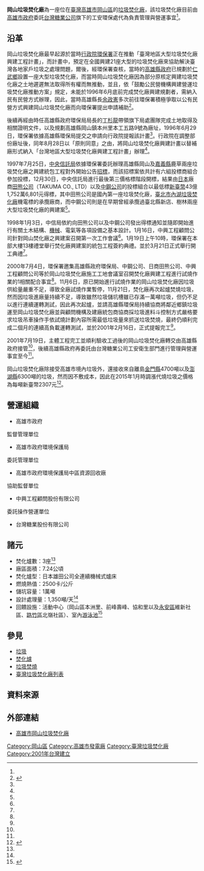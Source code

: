{{Infobox 臺灣垃圾焚化廠
| name               = 岡山垃圾焚化廠
| image              = %E5%B2%A1%E5%B1%B1%E5%9E%83%E5%9C%BE%E7%84%9A%E5%8C%96%E5%BB%A0.png
| image_size         = 300px
| image_caption      = 
| image_alt          = 
| location_map       = Taiwan
| location_map_width = 
| location_map_text  = 
| lat_d              = 22
| lat_m              = 48
| lat_s              = 40.6
| lat_NS             = N
| long_d             = 120
| long_m             = 16
| long_s             = 10.9
| long_EW            = E
| coordinates_type   = type:landmark
| coordinates_display= inline,title
| coordinates_ref    = 
| official_name      = 高雄市岡山垃圾焚化廠
| country            = {{ROC}}（臺灣）
| location           = 	高雄市岡山區本洲里本工五路９號
| status             = 營運中
| coordinates        = 
| construction_began = 1998年3月21日<ref name="環境資源">{{cite web|language=zh-tw|url=http://erdb.epa.gov.tw/DataRepository/Facilities/WasteFact.aspx?REGISTRATIONNO=S1602755&Counties=%E9%AB%98%E9%9B%84%E5%B8%82&Towns=%E9%AB%98%E9%9B%84%E5%B8%82%E5%B2%A1%E5%B1%B1%E5%8D%80%E6%9C%AC%E6%B4%B2%E9%87%8C%E6%9C%AC%E5%B7%A5%E4%BA%94%E8%B7%AF%EF%BC%99%E8%99%9F&hideresearch=1&topic1=%E5%9C%B0&topic2=%E6%B1%A1%E6%9F%93%E9%98%B2%E6%B2%BB&subject=%E5%BB%A2%E6%A3%84%E7%89%A9%E8%99%95%E7%90%86|title=垃圾焚化廠明細資料|author=|publisher=環保局環境資源資料庫|date=|accessdate=2016-01-25|archive-date=2017-01-13|archive-url=https://web.archive.org/web/20170113151331/http://erdb.epa.gov.tw/DataRepository/Facilities/WasteFact.aspx?REGISTRATIONNO=S1602755&Counties=%E9%AB%98%E9%9B%84%E5%B8%82&Towns=%E9%AB%98%E9%9B%84%E5%B8%82%E5%B2%A1%E5%B1%B1%E5%8D%80%E6%9C%AC%E6%B4%B2%E9%87%8C%E6%9C%AC%E5%B7%A5%E4%BA%94%E8%B7%AF%EF%BC%99%E8%99%9F&hideresearch=1&topic1=%E5%9C%B0&topic2=%E6%B1%A1%E6%9F%93%E9%98%B2%E6%B2%BB&subject=%E5%BB%A2%E6%A3%84%E7%89%A9%E8%99%95%E7%90%86|dead-url=no}}</ref>
| start_use          = 2001年4月1日<ref name="環境資源"/>
| owner              = 產權：[[高雄市政府|高雄市政府]]環保局<ref name="環境資源"/><br>操作：台糖公司工安環保處<ref name="台糖接管">{{cite web|language=zh-tw|url=http://www.taisugar.com.tw/chinese/CP.aspx?s=249&n=10379|title=焚化廠介紹 岡山垃圾焚化廠|author=|publisher=台灣糖業公司|date=|accessdate=2016-01-25|archive-url=https://web.archive.org/web/20160131095118/http://www.taisugar.com.tw/chinese/CP.aspx?s=249&n=10379|archive-date=2016-01-31|dead-url=yes}}</ref>
| decommissioned     =
| refuse_incineration_plant_number = 3座
| refuse_incineration_plant_type   = {{JPN}}雄田公司全連續機械式爐床<ref name="爐體形式">{{cite web|language=zh-tw|url=http://kses.ksepb.gov.tw/kses/project_analy.aspx?page=2&tpid=|title=表1.大高雄地區4座垃圾焚化設備現況|author=|publisher=高雄市政府環保局|date=|accessdate=2016-01-25|deadurl=yes|archiveurl=https://web.archive.org/web/20170105091612/http://kses.ksepb.gov.tw/kses/project_analy.aspx?page=2&tpid=|archivedate=2017-01-05}}</ref>
| design_capacity                  = 1,350 噸/天
| unit_number                      = 38MW<ref name="爐體形式"/>
| dsign_lower_heating_value        = 2500 卡/公斤
| website            = [http://crrp.kcg.gov.tw/intro.html 高雄市岡山垃圾焚化廠 官方網站]
| as_of              = 2016-01-25
}}
'''岡山垃圾焚化廠'''為一座位在[[臺灣|臺灣]][[高雄市|高雄市]][[岡山區|岡山區]]的[[焚化爐|垃圾焚化廠]]，該垃圾焚化廠目前由[[高雄市政府|高雄市政府]]委託[[台灣糖業公司|台灣糖業公司]]旗下的工安環保處代為負責管理與營運事宜<ref name="台糖接管"/>。

== 沿革 ==
岡山垃圾焚化廠最早起源於當時[[行政院|行政院]][[環保署|環保署]]正在推動「臺灣地區大型垃圾焚化廠興建工程計畫」，而計畫中，預定在全國興建21座大型的垃圾焚化廠來協助解決臺灣各地家戶垃圾之處理問題，爾後，經環保署查核，當時的[[高雄縣政府|高雄縣政府]]已規劃於[[仁武鄉|仁武鄉]]設置一座大型垃圾焚化廠，而當時岡山垃圾焚化廠因為部分原核定興建垃圾焚化廠之土地遲遲無法取得所有權而無推動，並且，依「鼓勵公民營機構興建營運垃圾焚化廠推動方案」規定，未能於1996年6月底前完成焚化廠興建規劃者，需納入民有民營方式辦理，因此，當時高雄縣長[[余政憲|余政憲]]多次前往環保署積極爭取以公有民營方式興建岡山垃圾焚化廠而向環保署提出申請補助<ref name="建廠沿革">{{cite web|language=zh-tw|url=http://swims.epa.gov.tw/swims/swims_net/Summary/Summary_WEPS1656_Data.aspx|title=高雄市岡山焚化廠建廠摘述|author=|publisher=行政院環保署|date=|accessdate=2016-01-25|archive-date=2016-07-30|archive-url=https://web.archive.org/web/20160730154307/http://swims.epa.gov.tw/swims/swims_net/Summary/Summary_WEPS1656_Data.aspx|dead-url=no}}</ref>。

後續再經由時任高雄縣政府環保局局長的[[丁杉龍|丁杉龍]]帶領旗下局處團隊完成土地取得及相關證明文件，以及規劃高雄縣岡山鎮本州里本工五路9號為廠址，1996年6月29日，環保署依據高雄縣環保局提交之申請向行政院提報該計畫<ref name="建廠沿革"/>。行政院在調整部份廠址後，同年8月28日以「原則同意」之由，將岡山垃圾焚化廠興建計畫以替補廠形式納入「台灣地區大型垃圾焚化廠興建工程計畫」辦理<ref name="建廠沿革"/>。

1997年7月25日，[[中央信託局|中央信託局]]依據環保署委託辦理高雄縣岡山及[[嘉義縣|嘉義縣]]鹿草兩座垃圾焚化廠之興建統包工程對外開始公告[[招標|招標]]，而該招標案依共計有六組投標商組合參加投標，12月30日，中央信託局進行最後第三價格標階段開標，結果由[[日本|日本]]廠商[[田熊公司|田熊公司]]（TAKUMA CO., LTD）以及[[中鋼公司|中鋼公司]]的投標組合以最低標[[新臺幣|新臺幣]]43億1,752萬6,801元得標，其中田熊公司是國內第一座垃圾焚化廠，[[內湖垃圾焚化廠|臺北市內湖垃圾焚化廠]]機電標的承攬廠商，而中鋼公司則是在早期曾經承攬過臺北縣新店、樹林兩座大型垃圾焚化廠的興建案<ref name="建廠沿革"/>。

1998年1月3日，中信局依約向田熊公司以及中鋼公司發出得標通知並隨即開始進行有關土木結構、[[機械|機械]]、電氣等各項設備之基本設計。1月16日，中興工程顧問公司針對岡山焚化廠之興建案召開第一次工作會議<ref name="建廠沿革"/>。1月19日上午10時，環保署在本部大樓13樓禮堂舉行焚化廠興建案的統包工程簽約典禮。並於3月21日正式舉行開工典禮<ref name="建廠沿革"/>。

2000年7月4日，環保署邀集高雄縣政府環保局、中鋼公司、日商田熊公司、中興工程顧問公司等於岡山垃圾焚化廠施工工地會議室召開焚化廠興建工程進行試燒作業的1相關配合事宜<ref name="建廠沿革"/>。11月6日，原已開始進行試燒作業的岡山垃圾焚化廠因垃圾供給量嚴重不足，導致全廠試燒作業暫停，11月21日，焚化廠再次起爐焚燒垃圾，然而因垃圾進廠量持續不足，導致雖然垃圾儲坑槽雖已存滿一萬噸垃圾，但仍不足以進行連續運轉測試，因此再次起爐，並請高雄縣環保局持續協商將鄰近鄉鎮垃圾運至岡山垃圾焚化廠並與顧問機構及建廠統包商協商採垃圾進料斗控制方式嚴格要求垃圾吊車操作手依試燒計劃內容所需最低垃圾量來抓送垃圾焚燒，最終仍順利完成二個月的連續高負載運轉測試，並於2001年2月16日，正式提報完工<ref name="建廠沿革"/>。

2001年7月19日，主體工程完工並順利驗收工過後的岡山垃圾焚化廠轉交由高雄縣政府接管<ref name="建廠沿革"/>，後續高雄縣政府再委託由台灣糖業公司工安衛生部門進行管理與營運事宜至今<ref name="台糖接管"/>。

岡山垃圾焚化廠除接受高雄市境內垃圾外，還接收來自離島[[金門縣|金門縣]]4700噸以及[[澎湖縣|澎湖縣]]6300噸的垃圾，然而因不敷成本，因此在2015年1月時調漲代燒垃圾之價格為每噸新臺幣2307元<ref name="代燒垃圾">{{cite web|language=zh-tw|url=http://p.udn.com.tw/upf/newmedia/2015_vist/06/20150606_trash_04/index.html|title=地方垃圾戰開打 民眾怨氣沖天|author=徐如宜、趙容萱、尤聰光、楊濡嘉、林宛諭、王昭月、董俞佳、袁志豪、劉瑋琳|publisher=聯合報|date=2015-06-06|accessdate=2016-01-25|archive-url=https://web.archive.org/web/20160205103115/http://p.udn.com.tw/upf/newmedia/2015_vist/06/20150606_trash_04/index.html|archive-date=2016-02-05|dead-url=yes}}</ref>。

==營運組織 ==
*高雄市政府
監督管理單位
*高雄市政府環境保護局
委託管理單位
*高雄市政府環境保護局中區資源回收廠
協助監督單位
*中興工程顧問股份有限公司
委託操作營運單位
*台灣糖業股份有限公司

== 諸元 ==
* 焚化爐數：3座<ref name="環境資源"/>
* 廠區面積：7.24公頃
* 焚化爐型：日本雄田公司全連續機械式爐床
* 燃燒熱值：2500卡/公斤
* 儲坑容量：1萬噸
* 設計處理量：1,350噸/天<ref name="環境資源"/>
* 回饋設施：活動中心（岡山區本洲里、前峰壽峰、協和里以及[[永安區|永安區]]維新社區、[[路竹區|路竹區]]北嶺社區）、室內[[游泳池|游泳池]]<ref name="回饋設施">{{cite web|language=zh-tw|url=http://crrp.kcg.gov.tw/feedbackmanage.htm|title=高雄市岡山焚化廠 回饋設施|author=|publisher=高雄市中區資源回收廠 - 岡山焚化廠|date=|accessdate=2016-01-25|deadurl=yes|archiveurl=https://web.archive.org/web/20150901151056/http://crrp.kcg.gov.tw/feedbackmanage.htm|archivedate=2015-09-01}}</ref>

== 參見 ==
* [[垃圾|垃圾]]
* [[焚化爐|焚化爐]]
* [[垃圾焚燒|垃圾焚燒]]
* [[臺灣垃圾焚化廠列表|臺灣垃圾焚化廠列表]]

== 資料來源 ==
{{reflist}}

==外部連結==
*[https://web.archive.org/web/20180714135233/http://crrp.kcg.gov.tw/intro.html 高雄市岡山垃圾焚化廠]{{zh-tw}}

{{臺灣垃圾焚化廠}}
[[Category:岡山區|Category:岡山區]]
[[Category:高雄市發電廠|Category:高雄市發電廠]]
[[Category:臺灣垃圾焚化廠|Category:臺灣垃圾焚化廠]]
[[Category:2001年台灣建立|Category:2001年台灣建立]]